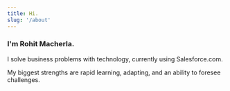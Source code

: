 ```yaml
---
title: Hi.
slug: '/about'
---
```


### I'm Rohit Macherla.

I solve business problems with technology, currently using Salesforce.com.

My biggest strengths are rapid learning, adapting, and an ability to foresee challenges.
